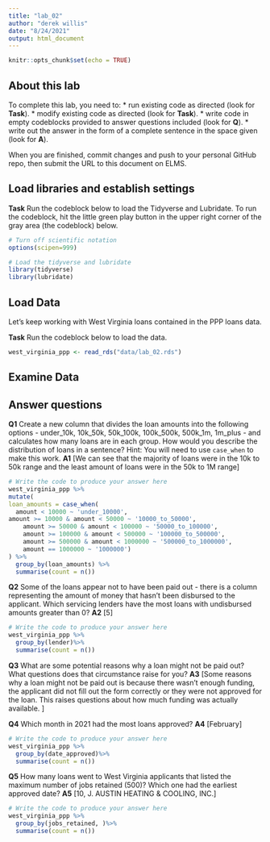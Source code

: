 ```yaml
---
title: "lab_02"
author: "derek willis"
date: "8/24/2021"
output: html_document
---
```


```r
knitr::opts_chunk$set(echo = TRUE)
```

## About this lab

To complete this lab, you need to:
* run existing code as directed (look for **Task**).
* modify existing code as directed (look for **Task**).
* write code in empty codeblocks provided to answer questions included (look for **Q**).
* write out the answer in the form of a complete sentence in the space given (look for **A**).

When you are finished, commit changes and push to your personal GitHub repo, then submit the URL to this document on ELMS.

## Load libraries and establish settings

**Task** Run the codeblock below to load the Tidyverse and Lubridate. To run the codeblock, hit the little green play button in the upper right corner of the gray area (the codeblock) below.

```r
# Turn off scientific notation
options(scipen=999)

# Load the tidyverse and lubridate
library(tidyverse)
library(lubridate)
```

## Load Data

Let's keep working with West Virginia loans contained in the PPP loans data.  

**Task** Run the codeblock below to load the data.

```r
west_virginia_ppp <- read_rds("data/lab_02.rds")
```

## Examine Data

## Answer questions

**Q1** Create a new column that divides the loan amounts into the following options - under_10k, 10k_50k, 50k_100k, 100k_500k, 500k_1m, 1m_plus - and calculates how many loans are in each group. How would you describe the distribution of loans in a sentence?
Hint: You will need to use `case_when` to make this work.
**A1** [We can see that the majority of loans were in the 10k to 50k range and the least amount of loans were in the 50k to 1M range]

```r
# Write the code to produce your answer here
west_virginia_ppp %>%
mutate(
loan_amounts = case_when(
  amount < 10000 ~ 'under_10000',
amount >= 10000 & amount < 50000 ~ '10000_to_50000',
    amount >= 50000 & amount < 100000 ~ '50000_to_100000',
    amount >= 100000 & amount < 500000 ~ '100000_to_500000',
    amount >= 500000 & amount < 1000000 ~ '500000_to_1000000',
    amount == 1000000 ~ '1000000')
) %>%
  group_by(loan_amounts) %>%
  summarise(count = n())
```


**Q2** Some of the loans appear not to have been paid out - there is a column representing the amount of money that hasn't been disbursed to the applicant. Which servicing lenders have the most loans with undisbursed amounts greater than 0?
**A2** [5]

```r
# Write the code to produce your answer here
west_virginia_ppp %>% 
  group_by(lender)%>%
  summarise(count = n())
```

**Q3** What are some potential reasons why a loan might not be paid out? What questions does that circumstance raise for you?
**A3** [Some reasons why a loan might not be paid out is because there wasn't enough funding, the applicant did not fill out the form correctly or they were not approved for the loan. This raises questions about how much funding was actually available. ]


**Q4** Which month in 2021 had the most loans approved?
**A4** [February]

```r
# Write the code to produce your answer here
west_virginia_ppp %>% 
  group_by(date_approved)%>%
  summarise(count = n())
```

**Q5** How many loans went to West Virginia applicants that listed the maximum number of jobs retained (500)? Which one had the earliest approved date?
**A5** [10, J. AUSTIN HEATING & COOLING, INC.]

```r
# Write the code to produce your answer here
west_virginia_ppp %>% 
  group_by(jobs_retained, )%>%
  summarise(count = n())
```
